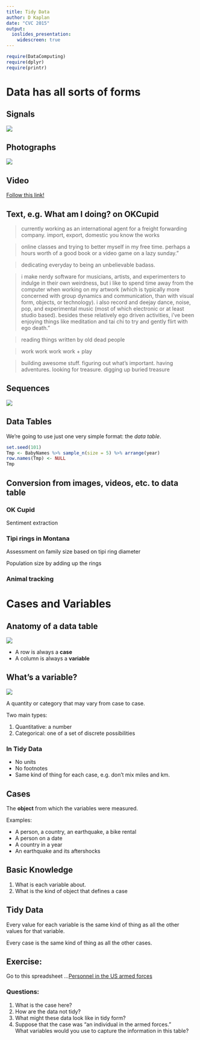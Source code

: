 ```yaml
---
title: Tidy Data
author: D Kaplan
date: "CVC 2015"
output: 
  ioslides_presentation:
    widescreen: true
---
```


```r
require(DataComputing)
require(dplyr)
require(printr)
```


# Data has all sorts of forms

## Signals

![](Images/JunctionalEscapeRhythm.jpg)


<!-- source: http://ecg.utah.edu/img_index -->

## Photographs

![](Images/595211.jpg)

<!-- Source: http://aerotechnologies.org/aeroarc-remote-sensing.html -->

## Video

[Follow this link!](https://www.youtube.com/watch?v=MDMRcyJKzdU&feature=youtu.be)

## Text, e.g. What am I doing? on OKCupid

> currently working as an international agent for a freight forwarding company. import, export, domestic you know the works

> online classes and trying to better myself in my free time. perhaps a hours worth of a good book or a video game on a lazy sunday."

> dedicating everyday to being an unbelievable badass.

> i make nerdy software for musicians, artists, and experimenters to indulge in their own weirdness, but i like to spend time away from the computer when working on my artwork (which is typically more concerned with group dynamics and communication, than with visual form, objects, or technology). i also record and deejay dance, noise, pop, and experimental music (most of which electronic or at least studio based). besides these relatively ego driven activities, i've been enjoying things like meditation and tai chi to try and gently flirt with ego death."

> reading things written by old dead people

> work work work work + play

> building awesome stuff. figuring out what's important. having
adventures. looking for treasure. digging up buried treasure

## Sequences

![](Images/AMY1gene.png)

<!-- <a href="https://commons.wikimedia.org/wiki/File:AMY1gene.png#/media/File:AMY1gene.png">AMY1gene</a>" by Original uploader was <a href="//en.wikipedia.org/wiki/User:TransControl" class="extiw" title="en:User:TransControl">TransControl</a> at <a class="external text" href="http://en.wikipedia.org">en.wikipedia</a> - Transferred from <a class="external text" href="http://en.wikipedia.org">en.wikipedia</a>; transfer was stated to be made by <a href="//en.wikipedia.org/wiki/User:Brandon5485" class="extiw" title="en:User:Brandon5485">en:User:Brandon5485</a>.. Licensed under Public Domain via <a href="https://commons.wikimedia.org/wiki/">Wikimedia Commons</a>. -->





## Data Tables

We're going to use just one very simple format: the *data table*.

```r
set.seed(101)
Tmp <- BabyNames %>% sample_n(size = 5) %>% arrange(year)
row.names(Tmp) <- NULL
Tmp
```



## Conversion from images, videos, etc. to data table

### OK Cupid

Sentiment extraction

### Tipi rings in Montana

Assessment on family size based on tipi ring diameter

Population size by adding up the rings

### Animal tracking

# Cases and Variables

## Anatomy of a data table

<div class="columns-2">

![](Images/02_ColumnRow.png)

<!-- Source: <http://www.gcflearnfree.org/access2010/2.2> -->

* A row is always a **case**
* A column is always a **variable**

</div>

## What's a variable?

<div class="columns-2">

![](Images/02_ColumnRow.png)

A quantity or category that may vary from case to case.

Two main types:

1. Quantitative: a number
2. Categorical: one of a set of discrete possibilities


### In Tidy Data

* No units
* No footnotes
* Same kind of thing for each case, e.g. don't mix miles and km.

</div>

## Cases

The **object** from which the variables were measured.

Examples: 

* A person, a country, an earthquake, a bike rental
* A person on a date
* A country in a year
* An earthquake and its aftershocks

## Basic Knowledge

1. What is each variable about.
2. What is the kind of object that defines a case

## Tidy Data

Every value for each variable is the same kind of thing as all the other values for that variable.

Every case is the same kind of thing as all the other cases.


## Exercise: 


Go to this spreadsheet ...[Personnel in the US armed forces](https://docs.google.com/spreadsheets/d/1Ow6Cm4z-Z1Yybk3i352msulYCEDOUaOghmo9ALajyHo/edit#gid=1811988794)

### Questions: 

1. What is the case here?
2. How are the data not tidy?
3. What might these data look like in tidy form?
4. Suppose that the case was "an individual in the armed forces."  
    What variables would you use to capture the information in this table?


